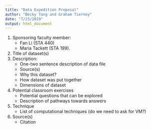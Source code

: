 ```yaml
---
title: "Data Expedition Proposal"
author: "Becky Tang and Graham Tierney"
date: "7/23/2019"
output: html_document
---
```


1. Sponsoring faculty member: 
    + Fan Li (STA 440)
    + Maria Tackett (STA 199).
2. Title of dataset(s)
3. Description:
    + One-two sentence description of data file 
    + Source(s)
    + Why this dataset?
    + How dataset was put together
    + Dimensions of dataset
4. Potential classroom exercises
    + Potential questions that can be explored
    + Description of pathways towards answers
5. Technique
    + List of computational techniques (do we need to ask for VM?)
6. Source(s)
    + Citation